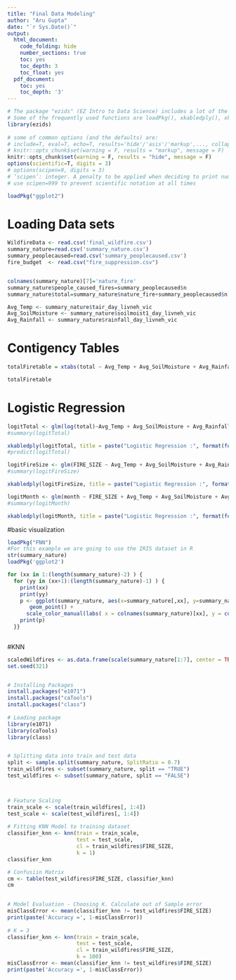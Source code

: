 ```yaml
---
title: "Final Data Modeling"
author: "Aru Gupta"
date: "`r Sys.Date()`"
output:
  html_document:
    code_folding: hide
    number_sections: true
    toc: yes
    toc_depth: 3
    toc_float: yes
  pdf_document:
    toc: yes
    toc_depth: '3'
---
```


```r
# The package "ezids" (EZ Intro to Data Science) includes a lot of the helper functions we developed for the course. 
# Some of the frequently used functions are loadPkg(), xkabledply(), xkablesummary(), uzscale(), etc.
library(ezids)
 
# some of common options (and the defaults) are: 
# include=T, eval=T, echo=T, results='hide'/'asis'/'markup',..., collapse=F, warning=T, message=T, error=T, cache=T, fig.width=6, fig.height=4, fig.dim=c(6,4) #inches, fig.align='left'/'center','right', 
# knitr::opts_chunk$set(warning = F, results = "markup", message = F)
knitr::opts_chunk$set(warning = F, results = "hide", message = F)
options(scientific=T, digits = 3) 
# options(scipen=9, digits = 3) 
# ‘scipen’: integer. A penalty to be applied when deciding to print numeric values in fixed or exponential notation.  Positive values bias towards fixed and negative towards scientific notation: fixed notation will be preferred unless it is more than ‘scipen’ digits wider.
# use scipen=999 to prevent scientific notation at all times
```

```r
loadPkg("ggplot2")
```


# Loading Data sets 
```r
WildfireData <- read.csv('final_wildfire.csv')
summary_nature=read.csv('summary_nature.csv')
summary_peoplecaused=read.csv('summary_peoplecaused.csv')
fire_budget  <- read.csv("fire_suppression.csv")


colnames(summary_nature)[7]='nature_fire'
summary_nature$people_caused_fires=summary_peoplecaused$n
summary_nature$total=summary_nature$nature_fire+summary_peoplecaused$n
```


```r

Avg_Temp <- summary_nature$tair_day_livneh_vic
Avg_SoilMoisture <- summary_nature$soilmoist1_day_livneh_vic
Avg_Rainfall <- summary_nature$rainfall_day_livneh_vic

```


# Contigency Tables 

```r
totalFiretable = xtabs(total ~ Avg_Temp + Avg_SoilMoisture + Avg_Rainfall, data = summary_nature)

totalFiretable
```


# Logistic Regression

```r
logitTotal <- glm(log(total)~Avg_Temp + Avg_SoilMoisture + Avg_Rainfall, data = summary_nature)
#summary(logitTotal)
```
```r
xkabledply(logitTotal, title = paste("Logistic Regression :", format(formula(logitTotal)) ))
#predict(logitTotal)
```


```r
logitFireSize <- glm(FIRE_SIZE ~ Avg_Temp + Avg_SoilMoisture + Avg_Rainfall, data = summary_nature)
#summary(logitFireSize)
```
```r
xkabledply(logitFireSize, title = paste("Logistic Regression :", format(formula(logitFireSize)) ))
```


```r
logitMonth <- glm(month ~ FIRE_SIZE + Avg_Temp + Avg_SoilMoisture + Avg_Rainfall, data = summary_nature)
#summary(logitMonth)
```
```r
xkabledply(logitMonth, title = paste("Logistic Regression :", format(formula(logitMonth)) ))
```

#basic visualization 

```r
loadPkg("FNN")
#For this example we are going to use the IRIS dataset in R
str(summary_nature)
loadPkg('ggplot2')
```

```r
for (xx in 1:(length(summary_nature)-2) ) {
  for (yy in (xx+1):(length(summary_nature)-1) ) {
    print(xx)
    print(yy)
    p <- ggplot(summary_nature, aes(x=summary_nature[,xx], y=summary_nature[,yy], color=FIRE_SIZE)) + 
       geom_point() +
      scale_color_manual(labs( x = colnames(summary_nature)[xx], y = colnames(summary_nature)[yy]) )
    print(p)
  }}
  
```

#KNN

```r
scaledWildfires <- as.data.frame(scale(summary_nature[1:7], center = TRUE, scale = TRUE))
set.seed(321)


# Installing Packages
install.packages("e1071")
install.packages("caTools")
install.packages("class")
  
# Loading package
library(e1071)
library(caTools)
library(class)


# Splitting data into train and test data
split <- sample.split(summary_nature, SplitRatio = 0.7)
train_wildfires <- subset(summary_nature, split == "TRUE")
test_wildfires <- subset(summary_nature, split == "FALSE")



# Feature Scaling
train_scale <- scale(train_wildfires[, 1:4])
test_scale <- scale(test_wildfires[, 1:4])
  
# Fitting KNN Model to training dataset
classifier_knn <- knn(train = train_scale,
                      test = test_scale,
                      cl = train_wildfires$FIRE_SIZE,
                      k = 1)
classifier_knn

# Confusiin Matrix
cm <- table(test_wildfires$FIRE_SIZE, classifier_knn)
cm
  

# Model Evaluation - Choosing K. Calculate out of Sample error
misClassError <- mean(classifier_knn != test_wildfires$FIRE_SIZE)
print(paste('Accuracy =', 1-misClassError))
  
# K = 3
classifier_knn <- knn(train = train_scale,
                      test = test_scale,
                      cl = train_wildfires$FIRE_SIZE,
                      k = 100)
misClassError <- mean(classifier_knn != test_wildfires$FIRE_SIZE)
print(paste('Accuracy =', 1-misClassError))

```














